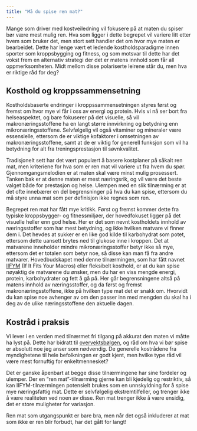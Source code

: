 ```yaml
---
title: "Må du spise ren mat?"
---
```


Mange som driver med kostveiledning vil fokusere på at maten du spiser bør være mest mulig ren. Hva som ligger i dette begrepet vil variere litt etter hvem som bruker det, men stort sett handler det om hvor mye maten er bearbeidet. Dette har lenge vært et ledende kostholdsparadigme innen sporter som kroppsbygging og fitness, og som motsvar til dette har det vokst frem en alternativ strategi der det er matens innhold som får all oppmerksomheten. Midt mellom disse polariserte leirene står du, men hva er riktige råd for deg?

## Kosthold og kroppssammensetning

Kostholdsbaserte endringer i kroppssammensetningen styres først og fremst om hvor mye vi får i oss av energi og protein. Hvis vi nå ser bort fra helseaspektet, og bare fokuserer på det visuelle, så vil makronæringsstoffene ha en langt større innvirkning og betydning enn mikronæringsstoffene. Selvfølgelig vil også vitaminer og mineraler være essensielle, ettersom de er viktige kofaktorer i omsetningen av makronæringsstoffene, samt at de er viktig for generell funksjon som vil ha betydning for alt fra treningsprestasjon til søvnkvalitet.

Tradisjonelt sett har det vært populært å basere kostplaner på såkalt ren mat, men kriteriene for hva som er ren mat vil variere ut fra hvem du spør. Gjennomgangsmelodien er at maten skal være minst mulig prosessert. Tanken bak er at denne maten er mest næringsrik, og vil være det beste valget både for prestasjon og helse. Ulempen med en slik tilnærming er at det ofte innebærer en del begrensninger på hva du kan spise, ettersom du må styre unna mat som per definisjon ikke regnes som ren.

Begrepet ren mat har fått mye kritikk. Først og fremst kommer dette fra typiske kroppsbygger- og fitnessmiljøer, der hovedfokuset ligger på det visuelle heller enn god helse. Her er det som nevnt kostholdets innhold av næringsstoffer som har mest betydning, og ikke hvilken matvare vi finner dem i. Det hevdes at sukker er en like god kilde til karbohydrat som potet, ettersom dette uansett brytes ned til glukose inne i kroppen. Det at matvarene inneholder mindre mikronæringsstoffer betyr ikke så mye, ettersom det er totalen som betyr noe, så disse kan man få fra andre matvarer. Hovedbudskapet med denne tilnærmingen, som har fått navnet [IIFYM](http://www.myrevolution.no/s/iifym-fleksibelt-kosthold/) (If It Fits Your Macros) eller fleksibelt kosthold, er at du kan spise nøyaktig de matvarene du ønsker, men du har en viss mengde energi, protein, karbohydrater og fett å gå på. Her går begrensningene altså på matens innhold av næringsstoffer, og da først og fremst makronæringsstoffene, ikke på hvilken type mat det er snakk om. Hvorvidt du kan spise noe avhenger av om den passer inn med mengden du skal ha i deg av de ulike næringsstoffene den aktuelle dagen.

## Kostråd i praksis

Vi lever i en verden med tilnærmet fri tilgang på akkurat den maten vi måtte ha lyst på. Dette har bidratt til [overvektsbølgen](http://www.friskogfunksjonell.no/hvorfor-er-vi-sa-feite/ "Hvorfor er vi så feite?"), og råd om hva vi bør spise er absolutt noe jeg anser som nødvendig. De generelle kostrådene fra myndighetene til hele befolkningen er godt kjent, men hvilke type råd vil være mest fornuftig for enkeltmennesket?

Det er ganske åpenbart at begge disse tilnærmingene har sine fordeler og ulemper. Der en "ren mat"-tilnærming gjerne kan bli kjedelig og restriktiv, så kan IIFYM-tilnærmingen potensielt brukes som en unnskyldning for å spise mye næringsfattig mat. Dette er selvfølgelig ekstremtilfeller, og trenger ikke å være realiteten ved noen av disse. Ren mat trenger ikke å være ensidig, det er store muligheter for variasjon.

Ren mat som utgangspunkt er bare bra, men når det også inkluderer at mat som ikke er ren blir forbudt, har det gått for langt!
